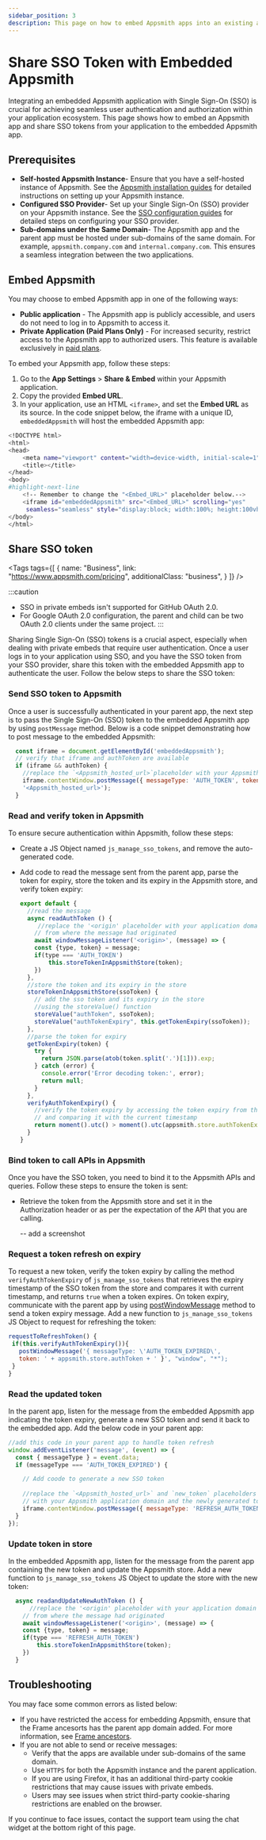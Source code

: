 ```yaml
---
sidebar_position: 3
description: This page on how to embed Appsmith apps into an existing application
---
```


# Share SSO Token with Embedded Appsmith

Integrating an embedded Appsmith application with Single Sign-On (SSO) is crucial for achieving seamless user authentication and authorization within your application ecosystem. This page shows how to embed an Appsmith app and share SSO tokens from your application to the embedded Appsmith app. 

## Prerequisites

* **Self-hosted Appsmith Instance**- Ensure that you have a self-hosted instance of Appsmith. See the [Appsmith installation guides](/getting-started/setup/installation-guides) for detailed instructions on setting up your Appsmith instance.
* **Configured SSO Provider**- Set up your Single Sign-On (SSO) provider on your Appsmith instance. See the [SSO configuration guides](/getting-started/setup/instance-configuration/authentication) for detailed steps on configuring your SSO provider.
* **Sub-domains under the Same Domain**- The Appsmith app and the parent app must be hosted under sub-domains of the same domain. For example, `appsmith.company.com` and `internal.company.com`. This ensures a seamless integration between the two applications.

## Embed Appsmith
You may choose to embed Appsmith app in one of the following ways:
* **Public application** - The Appsmith app is publicly accessible, and users do not need to log in to Appsmith to access it.
* **Private Application (Paid Plans Only)** - For increased security, restrict access to the Appsmith app to authorized users. This feature is available exclusively in [paid plans](https://www.appsmith.com/pricing).

To embed your Appsmith app, follow these steps:

1. Go to the **App Settings** > **Share & Embed** within your Appsmith application.
2. Copy the provided **Embed URL**.
3. In your application, use an HTML `<iframe>`, and set the **Embed URL** as its source. In the code snippet below, the iframe with a unique ID, `embeddedAppsmith` will host the embedded Appsmith app:

  ```bash
  <!DOCTYPE html>
  <html>
  <head>
      <meta name="viewport" content="width=device-width, initial-scale=1"
      <title></title>
  </head>
  <body>
  #highlight-next-line
      <!-- Remember to change the "<Embed_URL>" placeholder below.-->
      <iframe id="embeddedAppsmith" src="<Embed_URL>" scrolling="yes"
       seamless="seamless" style="display:block; width:100%; height:100vh;"></iframe>
  </body>
  </html>
  ```

<!-- vale off -->

<div className="tag-wrapper">

## Share SSO token

<Tags
  tags={[
    {
      name: "Business",
      link: "https://www.appsmith.com/pricing",
      additionalClass: "business",
    }
  ]}
/>
</div>

<!-- vale on -->

:::caution
* SSO in private embeds isn't supported for GitHub OAuth 2.0.
* For Google OAuth 2.0 configuration, the parent and child can be two OAuth 2.0 clients under the same project.
:::

Sharing Single Sign-On (SSO) tokens is a crucial aspect, especially when dealing with private embeds that require user authentication. Once a user logs in to your application using SSO, and you have the SSO token from your SSO provider, share this token with the embedded Appsmith app to authenticate the user. Follow the below steps to share the SSO token:

### Send SSO token to Appsmith

Once a user is successfully authenticated in your parent app, the next step is to pass the Single Sign-On (SSO) token to the embedded Appsmith app by using `postMessage` method. Below is a code snippet demonstrating how to post message to the embedded Appsmith:

  ```js
    const iframe = document.getElementById('embeddedAppsmith');
    // verify that iframe and authToken are available
    if (iframe && authToken) {
      //replace the `<Appsmith_hosted_url>`placeholder with your Appsmith application domain
      iframe.contentWindow.postMessage({ messageType: 'AUTH_TOKEN', token: authToken},
      '<Appsmith_hosted_url>');
    }
  ```

### Read and verify token in Appsmith

To ensure secure authentication within Appsmith, follow these steps:

  * Create a JS Object named `js_manage_sso_tokens`, and remove the auto-generated code.
  * Add code to read the message sent from the parent app, parse the token for expiry, store the token and its expiry in the Appsmith store, and verify token expiry:

    ```js
    export default {
      //read the message
      async readAuthToken () {
         //replace the '<origin' placeholder with your application domain
        // from where the message had originated
        await windowMessageListener('<origin>', (message) => {
        const {type, token} = message;
        if(type === 'AUTH_TOKEN')
            this.storeTokenInAppsmithStore(token);
        })
      },
      //store the token and its expiry in the store
      storeTokenInAppsmithStore(ssoToken) {
        // add the sso token and its expiry in the store
        //using the storeValue() function
        storeValue("authToken", ssoToken);
        storeValue("authTokenExpiry", this.getTokenExpiry(ssoToken));
      },
      //parse the token for expiry
      getTokenExpiry(token) {
        try {
          return JSON.parse(atob(token.split('.')[1])).exp;  
        } catch (error) {
          console.error('Error decoding token:', error);
          return null; 
        }
      },
      verifyAuthTokenExpiry() {
        //verify the token expiry by accessing the token expiry from the store
        // and comparing it with the current timestamp
        return moment().utc() > moment().utc(appsmith.store.authTokenExpiry);
      }
    }
    ```
  
  ### Bind token to call APIs in Appsmith

  Once you have the SSO token, you need to bind it to the Appsmith APIs and queries. Follow these steps to ensure the token is sent:

  * Retrieve the token from the Appsmith store and set it in the Authorization header or as per the expectation of the API that you are calling.

    -- add a screenshot
    
  ### Request a token refresh on expiry

  To request a new token, verify the token expiry by calling the method `verifyAuthTokenExpiry` of `js_manage_sso_tokens` that retrieves the expiry timestamp of the SSO token from the store and compares it with current timestamp, and returns `true` when a token expires. On token expiry, communicate with the parent app by using [postWindowMessage](/reference/appsmith-framework/widget-actions/post-message) method to send a token expiry message. Add a new function to `js_manage_sso_tokens` JS Object to request for refreshing the token:

   ```js
   requestToRefreshToken() {
    if(this.verifyAuthTokenExpiry()){
      postWindowMessage('{ messageType: \'AUTH_TOKEN_EXPIRED\', 
      token: ' + appsmith.store.authToken + ' }', "window", "*");
    }
   }
   ```

### Read the updated token

In the parent app, listen for the message from the embedded Appsmith app indicating the token expiry, generate a new SSO token and send it back to the embedded app. Add the below code in your parent app:

```js
//add this code in your parent app to handle token refresh
window.addEventListener('message', (event) => {
  const { messageType } = event.data;
  if (messageType === 'AUTH_TOKEN_EXPIRED') {

    // Add coode to generate a new SSO token
    
    //replace the `<Appsmith_hosted_url>` and `new_token` placeholders 
    // with your Appsmith application domain and the newly generated token respectively
    iframe.contentWindow.postMessage({ messageType: 'REFRESH_AUTH_TOKEN', token: <new_token> }, '<Appsmith_hosted_url>');
  }
});
```

### Update token in store

In the embedded Appsmith app, listen for the message from the parent app containing the new token and update the Appsmith store. Add a new function to `js_manage_sso_tokens` JS Object to update the store with the new token:

```js
  async readandUpdateNewAuthToken () {
      //replace the '<origin' placeholder with your application domain
    // from where the message had originated
    await windowMessageListener('<origin>', (message) => {
    const {type, token} = message;
    if(type === 'REFRESH_AUTH_TOKEN')
        this.storeTokenInAppsmithStore(token);
    })
  }
```

## Troubleshooting

You may face some common errors as listed below:

  - If you have restricted the access for embedding Appsmith, ensure that the Frame ancesorts has the parent app domain added. For more information, see [Frame ancestors](/getting-started/setup/instance-configuration/frame-ancestors).
  - If you are not able to send or receive messages:
    * Verify that the apps are available under sub-domains of the same domain.
    * Use `HTTPS` for both the Appsmith instance and the parent application.
    * If you are using Firefox, it has an additional third-party cookie restrictions that may cause issues with private embeds.
    * Users may see issues when strict third-party cookie-sharing restrictions are enabled on the browser.

If you continue to face issues, contact the support team using the chat widget at the bottom right of this page.